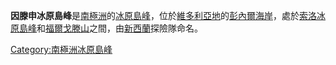 {{Coord|72|56|S|163|46|E|source:GNIS|display=title}}

'''因滕申冰原島峰'''是[[南極洲|南極洲]]的[[冰原島峰|冰原島峰]]，位於[[維多利亞地|維多利亞地]]的[[彭內爾海岸|彭內爾海岸]]，處於[[索洛冰原島峰|索洛冰原島峰]]和[[福爾戈滕山|福爾戈滕山]]之間，由[[新西蘭|新西蘭]]探險隊命名。

{{Antarctica-geo-stub}}
[[Category:南極洲冰原島峰|Category:南極洲冰原島峰]]